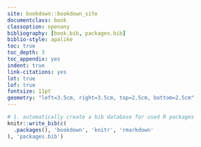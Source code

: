 ```yaml
--- 
site: bookdown::bookdown_site
documentclass: book
classoption: openany
bibliography: [book.bib, packages.bib]
biblio-style: apalike
toc: true
toc_depth: 3
toc_appendix: yes
indent: true
link-citations: yes
lot: true
lof: true
fontsize: 11pt
geometry: "left=3.5cm, right=3.5cm, top=2.5cm, bottom=2.5cm"
---
```


```r
# 1. automatically create a bib database for used R packages
knitr::write_bib(c(
  .packages(), 'bookdown', 'knitr', 'rmarkdown'
), 'packages.bib')
```
